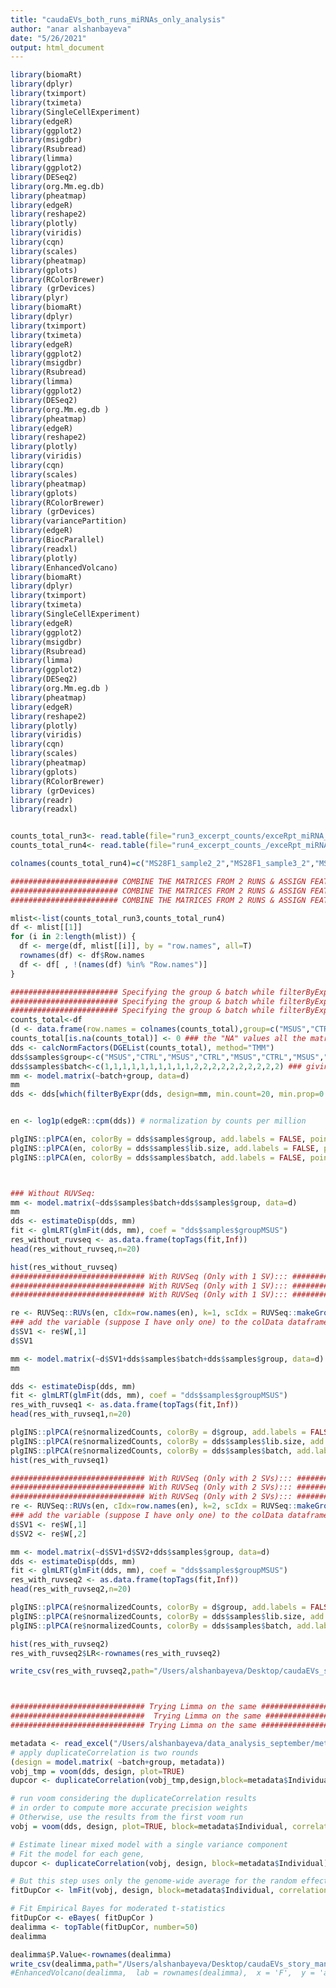 ```yaml
---
title: "caudaEVs_both_runs_miRNAs_only_analysis"
author: "anar alshanbayeva"
date: "5/26/2021"
output: html_document
---
```


```r
library(biomaRt) 
library(dplyr)
library(tximport)
library(tximeta)
library(SingleCellExperiment)
library(edgeR)
library(ggplot2)
library(msigdbr)
library(Rsubread) 
library(limma)
library(ggplot2)
library(DESeq2)
library(org.Mm.eg.db)
library(pheatmap)
library(edgeR)
library(reshape2)
library(plotly)
library(viridis)
library(cqn)
library(scales)
library(pheatmap)
library(gplots)
library(RColorBrewer) 
library (grDevices)
library(plyr)
library(biomaRt) 
library(dplyr)
library(tximport)
library(tximeta)
library(edgeR)
library(ggplot2)
library(msigdbr)
library(Rsubread) 
library(limma)
library(ggplot2)
library(DESeq2)
library(org.Mm.eg.db )
library(pheatmap)
library(edgeR)
library(reshape2)
library(plotly)
library(viridis)
library(cqn)
library(scales)
library(pheatmap)
library(gplots)
library(RColorBrewer) 
library (grDevices)
library(variancePartition)
library(edgeR)
library(BiocParallel)
library(readxl)
library(plotly)
library(EnhancedVolcano)
library(biomaRt) 
library(dplyr)
library(tximport)
library(tximeta)
library(SingleCellExperiment)
library(edgeR)
library(ggplot2)
library(msigdbr)
library(Rsubread) 
library(limma)
library(ggplot2)
library(DESeq2)
library(org.Mm.eg.db )
library(pheatmap)
library(edgeR)
library(reshape2)
library(plotly)
library(viridis)
library(cqn)
library(scales)
library(pheatmap)
library(gplots)
library(RColorBrewer) 
library (grDevices)
library(readr)
library(readxl)


counts_total_run3<- read.table(file="run3_excerpt_counts/exceRpt_miRNA_ReadCounts.txt", header=TRUE, sep="", row.names=1) # Loading the counts table for each run 
counts_total_run4<- read.table(file="run4_excerpt_counts_/exceRpt_miRNA_ReadCounts.txt", header=TRUE, sep="", row.names=1) # Loading the counts table for each run 

colnames(counts_total_run4)=c("MS28F1_sample2_2","MS28F1_sample3_2","MS28F1_sample4_2","MS28F1_sample5_2","MS28F1_sample6_2","MS28F1_sample7_2","MS28F1_sample8_2","MS28F1_sample9_2","MS28F1_sample11_2","MS28F1_sample14_2")

######################## COMBINE THE MATRICES FROM 2 RUNS & ASSIGN FEATURES 1 RUN DOESN'T HAVE IN THE OTHER RUN AS "NA" VALUES  ########################
######################## COMBINE THE MATRICES FROM 2 RUNS & ASSIGN FEATURES 1 RUN DOESN'T HAVE IN THE OTHER RUN AS "NA" VALUES  ########################
######################## COMBINE THE MATRICES FROM 2 RUNS & ASSIGN FEATURES 1 RUN DOESN'T HAVE IN THE OTHER RUN AS "NA" VALUES  ########################

mlist<-list(counts_total_run3,counts_total_run4)
df <- mlist[[1]]
for (i in 2:length(mlist)) {
  df <- merge(df, mlist[[i]], by = "row.names", all=T)
  rownames(df) <- df$Row.names
  df <- df[ , !(names(df) %in% "Row.names")]  
}

######################## Specifying the group & batch while filterByExprs() --> & following with DEA analysis ########################
######################## Specifying the group & batch while filterByExprs() --> & following with DEA analysis ########################
######################## Specifying the group & batch while filterByExprs() --> & following with DEA analysis ########################
counts_total<-df
(d <- data.frame(row.names = colnames(counts_total),group=c("MSUS","CTRL","MSUS","CTRL","MSUS","CTRL","MSUS","CTRL","CTRL","MSUS","MSUS","CTRL","MSUS","CTRL","MSUS","CTRL","MSUS","CTRL","CTRL","MSUS"),batch=c(1,1,1,1,1,1,1,1,1,1,2,2,2,2,2,2,2,2,2,2) ))
counts_total[is.na(counts_total)] <- 0 ### the "NA" values all the matrix are substituted with 0s. 
dds <- calcNormFactors(DGEList(counts_total), method="TMM")
dds$samples$group<-c("MSUS","CTRL","MSUS","CTRL","MSUS","CTRL","MSUS","CTRL","CTRL","MSUS","MSUS","CTRL","MSUS","CTRL","MSUS","CTRL","MSUS","CTRL","CTRL","MSUS")  ### giving the group 
dds$samples$batch<-c(1,1,1,1,1,1,1,1,1,1,2,2,2,2,2,2,2,2,2,2) ### giving the batch 
mm <- model.matrix(~batch+group, data=d)
mm
dds <- dds[which(filterByExpr(dds, design=mm, min.count=20, min.prop=0.8)),] ### specifying thebatch while filtering by expression 


en <- log1p(edgeR::cpm(dds)) # normalization by counts per million 

plgINS::plPCA(en, colorBy = dds$samples$group, add.labels = FALSE, points.size = 15) 
plgINS::plPCA(en, colorBy = dds$samples$lib.size, add.labels = FALSE, points.size = 15) 
plgINS::plPCA(en, colorBy = dds$samples$batch, add.labels = FALSE, points.size = 15) 



### Without RUVSeq: 
mm <- model.matrix(~dds$samples$batch+dds$samples$group, data=d)
mm
dds <- estimateDisp(dds, mm)
fit <- glmLRT(glmFit(dds, mm), coef = "dds$samples$groupMSUS")
res_without_ruvseq <- as.data.frame(topTags(fit,Inf))
head(res_without_ruvseq,n=20)

hist(res_without_ruvseq)
############################## With RUVSeq (Only with 1 SV)::: ############################## 
############################## With RUVSeq (Only with 1 SV)::: ############################## 
############################## With RUVSeq (Only with 1 SV)::: ############################## 

re <- RUVSeq::RUVs(en, cIdx=row.names(en), k=1, scIdx = RUVSeq::makeGroups(d$group), isLog = TRUE)
### add the variable (suppose I have only one) to the colData dataframe:
d$SV1 <- re$W[,1]
d$SV1

mm <- model.matrix(~d$SV1+dds$samples$batch+dds$samples$group, data=d)
mm

dds <- estimateDisp(dds, mm)
fit <- glmLRT(glmFit(dds, mm), coef = "dds$samples$groupMSUS")
res_with_ruvseq1 <- as.data.frame(topTags(fit,Inf))
head(res_with_ruvseq1,n=20)

plgINS::plPCA(re$normalizedCounts, colorBy = d$group, add.labels = FALSE, points.size = 15)
plgINS::plPCA(re$normalizedCounts, colorBy = dds$samples$lib.size, add.labels = FALSE, points.size = 15) 
plgINS::plPCA(re$normalizedCounts, colorBy = dds$samples$batch, add.labels = FALSE, points.size = 15) 
hist(res_with_ruvseq1)

############################## With RUVSeq (Only with 2 SVs)::: ############################## 
############################## With RUVSeq (Only with 2 SVs)::: ############################## 
############################## With RUVSeq (Only with 2 SVs)::: ############################## 
re <- RUVSeq::RUVs(en, cIdx=row.names(en), k=2, scIdx = RUVSeq::makeGroups(d$group), isLog = TRUE)
### add the variable (suppose I have only one) to the colData dataframe:
d$SV1 <- re$W[,1]
d$SV2 <- re$W[,2]

mm <- model.matrix(~d$SV1+d$SV2+dds$samples$group, data=d)
dds <- estimateDisp(dds, mm)
fit <- glmLRT(glmFit(dds, mm), coef = "dds$samples$groupMSUS")
res_with_ruvseq2 <- as.data.frame(topTags(fit,Inf))
head(res_with_ruvseq2,n=20)

plgINS::plPCA(re$normalizedCounts, colorBy = d$group, add.labels = FALSE,points.size = 15)
plgINS::plPCA(re$normalizedCounts, colorBy = dds$samples$lib.size, add.labels = FALSE, points.size = 15) 
plgINS::plPCA(re$normalizedCounts, colorBy = dds$samples$batch, add.labels = FALSE, points.size = 15) 

hist(res_with_ruvseq2)
res_with_ruvseq2$LR<-rownames(res_with_ruvseq2)

write_csv(res_with_ruvseq2,path="/Users/alshanbayeva/Desktop/caudaEVs_story_manuscript/deepak/raw_data_excerpt/the_final_code_for_submission/res_with_ruvseq2.csv")



############################## Trying Limma on the same ############### ############### 
##############################  Trying Limma on the same ############### ##############
############################## Trying Limma on the same ############### ############### 

metadata <- read_excel("/Users/alshanbayeva/data_analysis_september/metadata_caudaEVs.xlsx")
# apply duplicateCorrelation is two rounds
(design = model.matrix( ~batch+group, metadata))
vobj_tmp = voom(dds, design, plot=TRUE)
dupcor <- duplicateCorrelation(vobj_tmp,design,block=metadata$Individual)

# run voom considering the duplicateCorrelation results
# in order to compute more accurate precision weights
# Otherwise, use the results from the first voom run
vobj = voom(dds, design, plot=TRUE, block=metadata$Individual, correlation=dupcor$consensus.correlation)

# Estimate linear mixed model with a single variance component
# Fit the model for each gene, 
dupcor <- duplicateCorrelation(vobj, design, block=metadata$Individual) #here the original vobj_tmp was used instead of vobj

# But this step uses only the genome-wide average for the random effect
fitDupCor <- lmFit(vobj, design, block=metadata$Individual, correlation=dupcor$consensus.correlation)

# Fit Empirical Bayes for moderated t-statistics
fitDupCor <- eBayes( fitDupCor )
dealimma <- topTable(fitDupCor, number=50)
dealimma 

dealimma$P.Value<-rownames(dealimma)
write_csv(dealimma,path="/Users/alshanbayeva/Desktop/caudaEVs_story_manuscript/deepak/raw_data_excerpt/the_final_code_for_submission/dealimma_2runs_miRNAsonly.csv")
#EnhancedVolcano(dealimma,  lab = rownames(dealimma),  x = 'F',  y = 'adj.P.Val')







```

